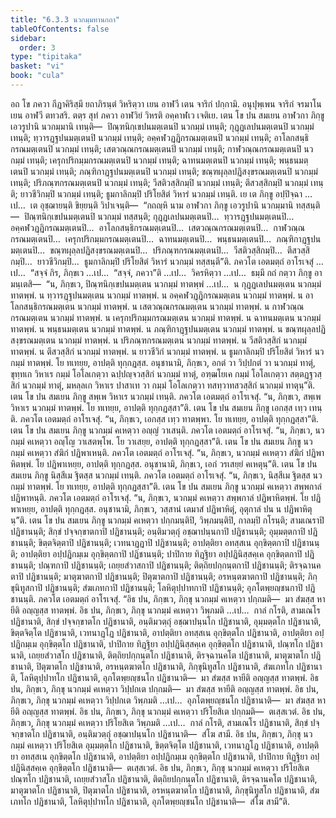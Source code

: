 ```yaml
---
title: "6.3.3 นวกมฺมทานกถา"
tableOfContents: false
sidebar:
  order: 3
type: "tipitaka"
basket: "vi"
book: "cula"
---
```



<DynamicBreadcrumb />

<Division number="323" book="cula">

<Paragraph number="1399" book="cula">
อถ โข ภควา กีฏาคิริสฺมึ ยถาภิรนฺตํ วิหริตฺวา เยน อาฬวี เตน จาริกํ ปกฺกามิ. อนุปุพฺเพน จาริกํ จรมาโน เยน อาฬวี ตทวสริ. ตตฺร สุทํ ภควา อาฬวิยํ วิหรติ อคฺคาฬเว เจติเย. เตน โข ปน สมเยน อาฬวกา ภิกฺขู เอวรูปานิ นวกมฺมานิ เทนฺติ—  ปิณฺฑนิกฺเขปนมตฺเตนปิ นวกมฺมํ เทนฺติ; กุฏฺฏเลปนมตฺเตนปิ นวกมฺมํ เทนฺติ; ทฺวารฏฺฐปนมตฺเตนปิ นวกมฺมํ เทนฺติ; อคฺคฬวฏฺฏิกรณมตฺเตนปิ นวกมฺมํ เทนฺติ; อาโลกสนฺธิกรณมตฺเตนปิ นวกมฺมํ เทนฺติ; เสตวณฺณกรณมตฺเตนปิ นวกมฺมํ เทนฺติ; กาฬวณฺณกรณมตฺเตนปิ นวกมฺมํ เทนฺติ; เครุกปริกมฺมกรณมตฺเตนปิ นวกมฺมํ เทนฺติ; ฉาทนมตฺเตนปิ นวกมฺมํ เทนฺติ; พนฺธนมตฺเตนปิ นวกมฺมํ เทนฺติ; ภณฺฑิกาฏฺฐปนมตฺเตนปิ นวกมฺมํ เทนฺติ; ขณฺฑผุลฺลปฏิสงฺขรณมตฺเตนปิ นวกมฺมํ เทนฺติ; ปริภณฺฑกรณมตฺเตนปิ นวกมฺมํ เทนฺติ; วีสติวสฺสิกมฺปิ นวกมฺมํ เทนฺติ; ตึสวสฺสิกมฺปิ นวกมฺมํ เทนฺติ; ยาวชีวิกมฺปิ นวกมฺมํ เทนฺติ; ธูมกาลิกมฺปิ ปริโยสิตํ วิหารํ นวกมฺมํ เทนฺติ. เย เต ภิกฺขู อปฺปิจฺฉา …เป…  เต อุชฺฌายนฺติ ขิยฺยนฺติ วิปาเจนฺติ—  “กถญฺหิ นาม อาฬวกา ภิกฺขู เอวรูปานิ นวกมฺมานิ ทสฺสนฺติ—  ปิณฺฑนิกฺเขปนมตฺเตนปิ นวกมฺมํ ทสฺสนฺติ; กุฏฺฏเลปนมตฺเตนปิ…  ทฺวารฏฺฐปนมตฺเตนปิ…  อคฺคฬวฏฺฏิกรณมตฺเตนปิ…  อาโลกสนฺธิกรณมตฺเตนปิ…  เสตวณฺณกรณมตฺเตนปิ…  กาฬวณฺณกรณมตฺเตนปิ…  เครุกปริกมฺมกรณมตฺเตนปิ…  ฉาทนมตฺเตนปิ…  พนฺธนมตฺเตนปิ…  ภณฺฑิกาฏฺฐปนมตฺเตนปิ…  ขณฺฑผุลฺลปฏิสงฺขรณมตฺเตนปิ…  ปริภณฺฑกรณมตฺเตนปิ…  วีสติวสฺสิกมฺปิ…  ตึสวสฺสิกมฺปิ…  ยาวชีวิกมฺปิ…  ธูมกาลิกมฺปิ ปริโยสิตํ วิหารํ นวกมฺมํ ทสฺสนฺตี”ติ. ภควโต เอตมตฺถํ อาโรเจสุํ …เป…  “สจฺจํ กิร, ภิกฺขเว …เป…  “สจฺจํ, ภควา”ติ …เป…  วิครหิตฺวา …เป…  ธมฺมึ กถํ กตฺวา ภิกฺขู อามนฺเตสิ—  “น, ภิกฺขเว, ปิณฺฑนิกฺเขปนมตฺเตน นวกมฺมํ ทาตพฺพํ …เป…  น กุฏฺฏเลปนมตฺเตน นวกมฺมํ ทาตพฺพํ. น ทฺวารฏฺฐปนมตฺเตน นวกมฺมํ ทาตพฺพํ. น อคฺคฬวฏฺฏิกรณมตฺเตน นวกมฺมํ ทาตพฺพํ. น อาโลกสนฺธิกรณมตฺเตน นวกมฺมํ ทาตพฺพํ. น เสตวณฺณกรณมตฺเตน นวกมฺมํ ทาตพฺพํ. น กาฬวณฺณกรณมตฺเตน นวกมฺมํ ทาตพฺพํ. น เครุกปริกมฺมกรณมตฺเตน นวกมฺมํ ทาตพฺพํ. น ฉาทนมตฺเตน นวกมฺมํ ทาตพฺพํ. น พนฺธนมตฺเตน นวกมฺมํ ทาตพฺพํ. น ภณฺฑิกาฏฺฐปนมตฺเตน นวกมฺมํ ทาตพฺพํ. น ขณฺฑผุลฺลปฏิสงฺขรณมตฺเตน นวกมฺมํ ทาตพฺพํ. น ปริภณฺฑกรณมตฺเตน นวกมฺมํ ทาตพฺพํ. น วีสติวสฺสิกํ นวกมฺมํ ทาตพฺพํ. น ตึสวสฺสิกํ นวกมฺมํ ทาตพฺพํ. น ยาวชีวิกํ นวกมฺมํ ทาตพฺพํ. น ธูมกาลิกมฺปิ ปริโยสิตํ วิหารํ นวกมฺมํ ทาตพฺพํ. โย ทเทยฺย, อาปตฺติ ทุกฺกฏสฺส. อนุชานามิ, ภิกฺขเว, อกตํ วา วิปฺปกตํ วา นวกมฺมํ ทาตุํ, ขุทฺทเก วิหาเร กมฺมํ โอโลเกตฺวา ฉปฺปญฺจวสฺสิกํ นวกมฺมํ ทาตุํ, อฑฺฒโยเค กมฺมํ โอโลเกตฺวา สตฺตฏฺฐวสฺสิกํ นวกมฺมํ ทาตุํ, มหลฺลเก วิหาเร ปาสาเท วา กมฺมํ โอโลเกตฺวา ทสทฺวาทสวสฺสิกํ นวกมฺมํ ทาตุนฺ”ติ.
</Paragraph>

<Paragraph number="1400" book="cula">
เตน โข ปน สมเยน ภิกฺขู สพฺเพ วิหาเร นวกมฺมํ เทนฺติ. ภควโต เอตมตฺถํ อาโรเจสุํ. “น, ภิกฺขเว, สพฺเพ วิหาเร นวกมฺมํ ทาตพฺพํ. โย ทเทยฺย, อาปตฺติ ทุกฺกฏสฺสา”ติ.
</Paragraph>

<Paragraph number="1401" book="cula">
เตน โข ปน สมเยน ภิกฺขู เอกสฺส เทฺว เทนฺติ. ภควโต เอตมตฺถํ อาโรเจสุํ. “น, ภิกฺขเว, เอกสฺส เทฺว ทาตพฺพา. โย ทเทยฺย, อาปตฺติ ทุกฺกฏสฺสา”ติ.
</Paragraph>

<Paragraph number="1402" book="cula">
เตน โข ปน สมเยน ภิกฺขู นวกมฺมํ คเหตฺวา อญฺญํ วาเสนฺติ. ภควโต เอตมตฺถํ อาโรเจสุํ. “น, ภิกฺขเว, นวกมฺมํ คเหตฺวา อญฺโญ วาเสตพฺโพ. โย วาเสยฺย, อาปตฺติ ทุกฺกฏสฺสา”ติ.
</Paragraph>

<Paragraph number="1403" book="cula">
เตน โข ปน สมเยน ภิกฺขู นวกมฺมํ คเหตฺวา สํฆิกํ ปฏิพาเหนฺติ. ภควโต เอตมตฺถํ อาโรเจสุํ. “น, ภิกฺขเว, นวกมฺมํ คเหตฺวา สํฆิกํ ปฏิพาหิตพฺพํ. โย ปฏิพาเหยฺย, อาปตฺติ ทุกฺกฏสฺส. อนุชานามิ, ภิกฺขเว, เอกํ วรเสยฺยํ คเหตุนฺ”ติ.
</Paragraph>

<Paragraph number="1404" book="cula">
เตน โข ปน สมเยน ภิกฺขู นิสฺสีเม ฐิตสฺส นวกมฺมํ เทนฺติ. ภควโต เอตมตฺถํ อาโรเจสุํ. “น, ภิกฺขเว, นิสฺสีเม ฐิตสฺส นวกมฺมํ ทาตพฺพํ. โย ทเทยฺย, อาปตฺติ ทุกฺกฏสฺสา”ติ.
</Paragraph>

<Paragraph number="1405" book="cula">
เตน โข ปน สมเยน ภิกฺขู นวกมฺมํ คเหตฺวา สพฺพกาลํ ปฏิพาหนฺติ. ภควโต เอตมตฺถํ อาโรเจสุํ. “น, ภิกฺขเว, นวกมฺมํ คเหตฺวา สพฺพกาลํ ปฏิพาหิตพฺพํ. โย ปฏิพาเหยฺย, อาปตฺติ ทุกฺกฏสฺส. อนุชานามิ, ภิกฺขเว, วสฺสานํ เตมาสํ ปฏิพาหิตุํ, อุตุกาลํ ปน น ปฏิพาหิตุนฺ”ติ.
</Paragraph>

<Paragraph number="1406" book="cula">
เตน โข ปน สมเยน ภิกฺขู นวกมฺมํ คเหตฺวา ปกฺกมนฺติปิ, วิพฺภมนฺติปิ, กาลมฺปิ กโรนฺติ; สามเณราปิ ปฏิชานนฺติ; สิกฺขํ ปจฺจกฺขาตกาปิ ปฏิชานนฺติ; อนฺติมวตฺถุํ อชฺฌาปนฺนกาปิ ปฏิชานนฺติ; อุมฺมตฺตกาปิ ปฏิชานนฺติ; ขิตฺตจิตฺตาปิ ปฏิชานนฺติ; เวทนาฏฺฏาปิ ปฏิชานนฺติ; อาปตฺติยา อทสฺสเน อุกฺขิตฺตกาปิ ปฏิชานนฺติ; อาปตฺติยา อปฺปฏิกมฺเม อุกฺขิตฺตกาปิ ปฏิชานนฺติ; ปาปิกาย ทิฏฺฐิยา อปฺปฏินิสฺสคฺเค อุกฺขิตฺตกาปิ ปฏิชานนฺติ; ปณฺฑกาปิ ปฏิชานนฺติ; เถยฺยสํวาสกาปิ ปฏิชานนฺติ; ติตฺถิยปกฺกนฺตกาปิ ปฏิชานนฺติ; ติรจฺฉานคตาปิ ปฏิชานนฺติ; มาตุฆาตกาปิ ปฏิชานนฺติ; ปิตุฆาตกาปิ ปฏิชานนฺติ; อรหนฺตฆาตกาปิ ปฏิชานนฺติ; ภิกฺขุนิทูสกาปิ ปฏิชานนฺติ; สํฆเภทกาปิ ปฏิชานนฺติ; โลหิตุปฺปาทกาปิ ปฏิชานนฺติ; อุภโตพฺยญฺชนกาปิ ปฏิชานนฺติ. ภควโต เอตมตฺถํ อาโรเจสุํ.
</Paragraph>

<Paragraph number="1407" book="cula">
“อิธ ปน, ภิกฺขเว, ภิกฺขุ นวกมฺมํ คเหตฺวา ปกฺกมติ—  มา สํฆสฺส หายีติ อญฺญสฺส ทาตพฺพํ.
</Paragraph>

<Paragraph number="1408" book="cula">
อิธ ปน, ภิกฺขเว, ภิกฺขุ นวกมฺมํ คเหตฺวา วิพฺภมติ …เป…  กาลํ กโรติ, สามเณโร ปฏิชานาติ, สิกฺขํ ปจฺจกฺขาตโก ปฏิชานาติ, อนฺติมวตฺถุํ อชฺฌาปนฺนโก ปฏิชานาติ, อุมฺมตฺตโก ปฏิชานาติ, ขิตฺตจิตฺโต ปฏิชานาติ, เวทนาฏฺโฏ ปฏิชานาติ, อาปตฺติยา อทสฺสเน อุกฺขิตฺตโก ปฏิชานาติ, อาปตฺติยา อปฺปฏิกมฺเม อุกฺขิตฺตโก ปฏิชานาติ, ปาปิกาย ทิฏฺฐิยา อปฺปฏินิสฺสคฺเค อุกฺขิตฺตโก ปฏิชานาติ, ปณฺฑโก ปฏิชานาติ, เถยฺยสํวาสโก ปฏิชานาติ, ติตฺถิยปกฺกนฺตโก ปฏิชานาติ, ติรจฺฉานคโต ปฏิชานาติ, มาตุฆาตโก ปฏิชานาติ, ปิตุฆาตโก ปฏิชานาติ, อรหนฺตฆาตโก ปฏิชานาติ, ภิกฺขุนิทูสโก ปฏิชานาติ, สํฆเภทโก ปฏิชานาติ, โลหิตุปฺปาทโก ปฏิชานาติ, อุภโตพฺยญฺชนโก ปฏิชานาติ—  มา สํฆสฺส หายีติ อญฺญสฺส ทาตพฺพํ.
</Paragraph>

<Paragraph number="1409" book="cula">
อิธ ปน, ภิกฺขเว, ภิกฺขุ นวกมฺมํ คเหตฺวา วิปฺปกเต ปกฺกมติ—  มา สํฆสฺส หายีติ อญฺญสฺส ทาตพฺพํ.
</Paragraph>

<Paragraph number="1410" book="cula">
อิธ ปน, ภิกฺขเว, ภิกฺขุ นวกมฺมํ คเหตฺวา วิปฺปกเต วิพฺภมติ …เป…  อุภโตพฺยญฺชนโก ปฏิชานาติ—  มา สํฆสฺส หายีติ อญฺญสฺส ทาตพฺพํ.
</Paragraph>

<Paragraph number="1411" book="cula">
อิธ ปน, ภิกฺขเว, ภิกฺขุ นวกมฺมํ คเหตฺวา ปริโยสิเต ปกฺกมติ—  ตเสฺสเวตํ.
</Paragraph>

<Paragraph number="1412" book="cula">
อิธ ปน, ภิกฺขเว, ภิกฺขุ นวกมฺมํ คเหตฺวา ปริโยสิเต วิพฺภมติ …เป…  กาลํ กโรติ, สามเณโร ปฏิชานาติ, สิกฺขํ ปจฺจกฺขาตโก ปฏิชานาติ, อนฺติมวตฺถุํ อชฺฌาปนฺนโก ปฏิชานาติ—  สํโฆ สามี.
</Paragraph>

<Paragraph number="1413" book="cula">
อิธ ปน, ภิกฺขเว, ภิกฺขุ นวกมฺมํ คเหตฺวา ปริโยสิเต อุมฺมตฺตโก ปฏิชานาติ, ขิตฺตจิตฺโต ปฏิชานาติ, เวทนาฏฺโฏ ปฏิชานาติ, อาปตฺติยา อทสฺสเน อุกฺขิตฺตโก ปฏิชานาติ, อาปตฺติยา อปฺปฏิกมฺเม อุกฺขิตฺตโก ปฏิชานาติ, ปาปิกาย ทิฏฺฐิยา อปฺปฏินิสฺสคฺเค อุกฺขิตฺตโก ปฏิชานาติ—  ตเสฺสเวตํ.
</Paragraph>

<Paragraph number="1414" book="cula">
อิธ ปน, ภิกฺขเว, ภิกฺขุ นวกมฺมํ คเหตฺวา ปริโยสิเต ปณฺฑโก ปฏิชานาติ, เถยฺยสํวาสโก ปฏิชานาติ, ติตฺถิยปกฺกนฺตโก ปฏิชานาติ, ติรจฺฉานคโต ปฏิชานาติ, มาตุฆาตโก ปฏิชานาติ, ปิตุฆาตโก ปฏิชานาติ, อรหนฺตฆาตโก ปฏิชานาติ, ภิกฺขุนิทูสโก ปฏิชานาติ, สํฆเภทโก ปฏิชานาติ, โลหิตุปฺปาทโก ปฏิชานาติ, อุภโตพฺยญฺชนโก ปฏิชานาติ—  สํโฆ สามี”ติ.
</Paragraph>
</Division>